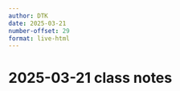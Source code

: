```yaml
---
author: DTK
date: 2025-03-21
number-offset: 29
format: live-html
---
```


# 2025-03-21 class notes



